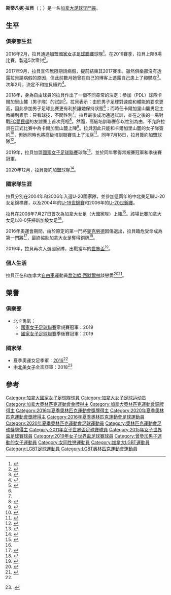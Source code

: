 {{Infobox football biography
| name                = 斯蒂凡妮·拉貝
| image               = StephLabbe2010.jpg
| image_size          = 120px
| caption             = 
| fullname            = 斯蒂凡妮·琳·瑪麗·拉貝<br>Stephanie Lynn Marie Labbé
| nickname            = 
| birth_date          = 1986年10月10日
| birth_place         = {{加拿大}}[[艾伯塔省|艾伯塔省]][[埃德蒙頓|埃德蒙頓]]
| nationality         = {{加拿大}}
| country             = 
| height              = 1.78米
| position            = [[守門員_(足球)|守門員]]
| currentclub         = {{flagicon|瑞典}} {{link-sv|羅森戈爾德足球俱樂部|FC Rosengård (damfotboll)|羅森戈爾德}}
| clubnumber          = 1
| youthyears1         = 2006-2009
| youthclubs1         = {{flagicon|USA}} [[康涅狄格大學哈士奇隊|康涅狄格大學]]
| years1              = 2009-2011
| clubs1              = {{flagicon|SWE}} {{link-sv|皮特奧體育協會女子足球隊|Piteå IF Dam|皮特奧}}
| caps1               = 
| years2              = 2012-2014
| clubs2              = {{flagicon|SWE}} {{link-sv|厄勒布魯女子足球會|KIF Örebro DFF|厄勒布魯}}
| caps2               = 
| years3              = 2016-2017
| clubs3              = {{flagicon|USA}} {{link-fr|華盛頓精神|Spirit de Washington}}
| caps3               = 
| years4              = 2018
| clubs4              = {{flagicon|CAN}} 卡爾加里山麓
| caps4               = 
| years5              = 2018
| clubs5              = {{flagicon|SWE}} {{link-sv|林雪平足球俱樂部|Linköpings FC|林雪平}}
| caps5               = 11
| years6              = 2019-2020
| clubs6              = {{flagicon|USA}} {{link-fr|北卡羅萊納勇氣|Courage de la Caroline du Nord|北卡勇氣}}
| caps6               = 20
| years7              = 2021-
| clubs7              = {{flagicon|瑞典}} {{link-sv|羅森戈爾德足球俱樂部|FC Rosengård (damfotboll)|羅森戈爾德}}
| caps7               = 
| totalcaps           = <!--出賽總計-->
| nationalyears1      = 2003-2006
| nationalteam1       = 加拿大U-20
| nationalcaps1       = 18
| nationalyears2      = 2008-
| nationalteam2       = [[加拿大國家女子足球隊|加拿大]]
| nationalcaps2       = 62
| medaltemplates      = 
{{MedalSport|女子[[足球|足球]]}}
{{MedalCountry|{{CAN}}}}
{{MedalCompetition|[[奧林匹克運動會|奧林匹克運動會]]}}
{{MedalGold|[[2020年夏季奧林匹克運動會|2020年 東京]]|[[2020年夏季奧林匹克運動會女子足球比賽|團體]]}}
{{MedalBronze|[[2016年夏季奧林匹克運動會|2016年 里約熱內盧]]|[[2016年夏季奧林匹克運動會女子足球比賽|團體]]}}
| club-update         = 2021-03-30
| nationalteam-update = 2021-03-30
}}<!-- 請香港賽馬會員工注意，這裡是維基百科，並非香港賽馬會資料庫，受僱人士於工作期間編輯條目等同犯法-->

'''斯蒂凡妮·拉貝'''（{{lang-en|'''Stephanie Labbé'''}}；{{bd|1986年|10月10日}}）是一名[[加拿大|加拿大]][[足球|足球]][[守門員_(足球)|守門員]]。
==生平==
===俱樂部生涯===
2016年2月，拉貝通過{{link-en|國家女子足球聯賽國家隊球員分配程序|NWSL federation players|國腳分配程序}}加盟[[國家女子足球聯賽|國家女子足球聯賽]]球隊{{link-fr|華盛頓精神|Spirit de Washington}}<ref>{{cite web|title=National Women's Soccer League (NWSL) Canadian Players for 2016 Season|url=http://canadasoccer.com/national-women-s-soccer-league-nwsl-canadian-players-for-2016-season-p159151|access-date=2016-02-08|archive-date=2016-02-11|archive-url=https://web.archive.org/web/20160211032228/http://www.canadasoccer.com/national-women-s-soccer-league-nwsl-canadian-players-for-2016-season-p159151|dead-url=no}}</ref>。在2016賽季，拉貝上陣8場比賽，製造5次零封<ref>{{cite web|url=http://washingtonspirit.com/persons/stephanie-labbe/|title=Stephanie Labbé — Washington Spirit|website=washingtonspirit.com|access-date=2018-05-22|archive-date=2018-06-12|archive-url=https://web.archive.org/web/20180612141942/http://washingtonspirit.com/persons/stephanie-labbe/|dead-url=no}}</ref>。

2017年9月，拉貝宣佈無限期請病假，提前結束其2017賽季。雖然俱樂部沒有透露拉貝請病假的原因，但此前數月她曾在自己的博客上透露自己患上了抑鬱症<ref>{{cite news|url=http://www.cbc.ca/sports/soccer/canadian-goalkeeper-labbe-medical-leave-absence-nwsl-1.4278017|title=Canadian goalkeeper Labbe takes medical leave from NWSL club|publisher=[[加新社|加新社]]|date=2017-09-07|accessdate=2021-04-01|archive-date=2018-03-24|archive-url=https://web.archive.org/web/20180324065308/http://www.cbc.ca/sports/soccer/canadian-goalkeeper-labbe-medical-leave-absence-nwsl-1.4278017|dead-url=no}}</ref>。次年2月，{{link-fr|華盛頓精神|Spirit de Washington}}決定不和拉貝續約<ref>{{cite news|url=https://www.vavel.com/en-us/soccer/2018/02/15/nwsl/880278-washington-spirit-release-rights-to-stephanie-labbe.html|title=Washington Spirit release rights to Stephanie Labbé|first=Ayana|last=Cochran|date=2018-02-15|work=Vavel|accessdate=2021-04-01|archive-date=2018-04-10|archive-url=https://web.archive.org/web/20180410134753/https://www.vavel.com/en-us/soccer/2018/02/15/nwsl/880278-washington-spirit-release-rights-to-stephanie-labbe.html|dead-url=no}}</ref>。

2018年，身為自由球員的拉貝作出了一個不同尋常的決定：參加{{link-en|美國足球乙級聯賽|USL League Two|美國足球高級培訓聯賽}}（PDL）球隊卡爾加里山麓（男子隊）的試訓<ref name="Global">{{cite web
| url =https://globalnews.ca/news/4092602/stephanie-labbe-looks-to-make-calgary-fc-mens-squad/
| title =Team Canada women’s soccer goalkeeper looks to make Calgary FC men’s squad
| author =Kevin Smith
| last =
| first =
| date =2018-03-19
| website =GlobalNews.ca
| publisher =Global News
| access-date =2021-03-30
| quote =
| archive-date =2018-04-18
| archive-url =https://web.archive.org/web/20180418093735/https://globalnews.ca/news/4092602/stephanie-labbe-looks-to-make-calgary-fc-mens-squad/
| dead-url =no
}}</ref>。拉貝表示：由於男子足球對速度和體能的要求更高，因此參加男子足球比賽更有利於讓她保持狀態<ref name="Global"/>；而時任卡爾加里山麓男足主教練{{link-en|小托馬斯·惠爾敦|Tommy Wheeldon Jr.}}則表示：只看球技，不問性別<ref name="Global"/>。拉貝最後成功通過試訓，並在之後的一場對戰[[愛民頓足球俱樂部|FC愛民頓]]的友誼賽上首次亮相<ref>{{cite web
| url =https://www.totalsoccerproject.com/2018/04/calgary-foothills-fc-fc-edmonton-al-classico/
| title =Over 3,000 spectators watch first edition of ‘Al Classico’ between Calgary Foothills FC and FC Edmonton squad
| author =Stuart Gordon
| last =
| first =
| date =2018-04-30
| website =TotalSoccerProject.com
| publisher =Total Soccer Project
| access-date =2021-03-30
| quote =
| archive-date =2019-04-18
| archive-url =https://web.archive.org/web/20190418103937/http://www.totalsoccerproject.com/2018/04/calgary-foothills-fc-fc-edmonton-al-classico/
| dead-url =no
}}</ref>。然而，高級培訓聯賽卻以性別為由，不允許拉貝在正式比賽中為卡爾加里山麓上陣<ref>{{cite news|author=Bill Kaufman|title=Female athletes blow whistle on soccer league for barring Stephanie Labbe from men's team|url=https://calgaryherald.com/sports/soccer/women-athletes-blow-whistle-on-soccer-league-for-excluding-female-goalie|access-date=2018-05-05|work=《卡爾加里先驅報》|date=2018-05-03|archive-date=2018-05-05|archive-url=https://web.archive.org/web/20180505095153/http://calgaryherald.com/sports/soccer/women-athletes-blow-whistle-on-soccer-league-for-excluding-female-goalie|dead-url=no}}</ref>。拉貝因此只能和卡爾加里山麓的女子隊簽約<ref>{{cite web|url=https://www.uwssoccer.com/news_article/show/922685?referrer_id=2294922|title=Stephanie Labbé Joins Calgary Foothills WFC|website=UWS|date=2018-05-30}}{{Dead link}}</ref>，但她同時也將高級培訓聯賽告上了法庭<ref>{{cite web|url=http://www.cbc.ca/sports/soccer/stephanie-labbe-legal-action-1.4671875|title=Goalkeeper Stephanie Labbé taking legal action against Premier Development League - CBC Sports|access-date=2018-05-22|archive-date=2018-05-21|archive-url=https://web.archive.org/web/20180521163139/http://www.cbc.ca/sports/soccer/stephanie-labbe-legal-action-1.4671875|dead-url=no}}</ref>。同年7月18日，拉貝簽約加盟{{link-sv|瑞典女足超級聯賽|Damallsvenskan|瑞典超級聯賽}}球隊{{link-sv|林雪平足球俱樂部|Linköpings FC|林雪平}}<ref>{{cite web|url=https://www.fotbollskanalen.se/damallsvenskan/officiellt-linkoping-varvar-kanadensisk-landslagsmalvakt/|title=Officiellt: Linköping värvar kanadensisk landslagsmålvakt|access-date=July 10, 2018|date=July 10, 2018|archive-date=2018-07-10|archive-url=https://web.archive.org/web/20180710163902/https://www.fotbollskanalen.se/damallsvenskan/officiellt-linkoping-varvar-kanadensisk-landslagsmalvakt/|dead-url=no}}</ref>。

2019年，拉貝加盟[[國家女子足球聯賽|國家女子足球聯賽]]球隊{{link-fr|北卡羅萊納勇氣|Courage de la Caroline du Nord|北卡勇氣}}<ref>{{cite web
| url =https://www.tsn.ca/canadian-international-goalkeeper-stephanie-labbe-joins-north-carolina-courage-1.1256245
| title =Canadian GK Labbe joins North Carolina Courage
| author=
| last =
| first =
| date =2019-02-11
| website =TSN.ca
| publisher =[[加新社|加新社]]
| access-date =
| quote = }}</ref>，並於同年奪得常規賽冠軍和季後賽冠軍。

2020年12月，拉貝簽約加盟{{link-sv|瑞典女足超級聯賽|Damallsvenskan|瑞典超級聯賽}}球隊{{link-sv|羅森戈爾德足球俱樂部|FC Rosengård (damfotboll)|羅森戈爾德}}<ref>{{cite web|url=https://www.cbc.ca/sports/soccer/canadian-no-1-goalkeeper-stephanie-labbe-signs-with-sweden-s-fc-rosengard-1.5850007|title=Canadian No. 1 goalkeeper Stephanie Labbe signs with Sweden's FC Rosengard|website=CBC.ca|date=2020-12-21|access-date=2021-03-31|archive-date=2020-12-22|archive-url=https://web.archive.org/web/20201222023725/https://www.cbc.ca/sports/soccer/canadian-no-1-goalkeeper-stephanie-labbe-signs-with-sweden-s-fc-rosengard-1.5850007|dead-url=no}}</ref>。

===國家隊生涯===
拉貝分別在2004年和2006年入選U-20國家隊，並參加這兩年的中北美足聯U-20女足錦標賽，以及2004年的[[2004年國際足協女子U-19世界錦標賽|U-19世錦賽]]和2006年的[[2006年國際足聯女子U-20世界錦標賽|U-20世錦賽]]。

拉貝在2008年7月27日首次為加拿大女足（大國家隊）上陣<ref name="TSN2008">{{cite web | url=https://www.tsn.ca/story/?id=244576 | title=Canada Routs Singapore in Soccer Tuneup | publisher=[[TSN|TSN]] | date=2008-07-27 | access-date=2013-06-19}}</ref>。該場比賽加拿大女足以8-0狂掃新加坡女足<ref name="TSN2008"/>。

2016年奧運會期間，由於原定的第一門將[[愛琳·麥克勞德|麥克勞德]]因傷退出，拉貝臨危受命成為第一門將<ref>{{cite web
| url =https://www.cbc.ca/sports/olympics/rio2016/soccer/labbe-canada-soccer-olympics-rio-1.3710814
| title =Canadian soccer women set for 'good go' vs. powerhouse Germans
| author=
| last =
| first =
| date =2016-08-07
| website =CBC.ca
| publisher =[[加拿大廣播公司|加拿大廣播公司]]
| access-date =2021-03-30
| quote = }}
</ref>，最終協助加拿大女足奪得銅牌<ref name="奧運銅牌">{{cite web
| url =https://olympic.ca/2016/08/19/canada-defeats-brazil-to-win-olympic-soccer-bronze-at-rio-2016/
| title =Canada defeats Brazil to win Olympic soccer bronze at Rio 2016
| author =Jamie Tozer
| last =
| first =
| date =2016-08-19
| website =Olympics.ca
| publisher =[[加拿大奧委會|加拿大奧委會]]
| access-date =2021-03-30
| quote =
| archive-date =2021-08-14
| archive-url =https://web.archive.org/web/20210814121846/https://olympic.ca/2016/08/19/canada-defeats-brazil-to-win-olympic-soccer-bronze-at-rio-2016/
| dead-url =no
}}</ref>。

2019年，拉貝再次入選國家隊，出戰當年的[[2019年國際足協女子世界盃|世界盃]]<ref>{{cite web|url=https://www.canadasoccer.com/together-we-rise-canada-soccer-announces-squad-for-the-fifa-women-s-world-cup-france-2019-p162195-preview-1|title=Together We Rise: Canada Soccer announces squad for the FIFA Women's World Cup France 2019|access-date=2019-05-25|archive-date=2019-06-06|archive-url=https://web.archive.org/web/20190606103308/https://www.canadasoccer.com/together-we-rise-canada-soccer-announces-squad-for-the-fifa-women-s-world-cup-france-2019-p162195-preview-1|dead-url=no}}</ref>。

===個人生活===
拉貝正在和加拿大[[場地自由車|自由車]]運動員[[喬治婭·西默爾林|喬治婭·西默爾林]]談戀愛<ref>{{cite web
| url =https://olympic.ca/2019/01/28/labbe-a-story-of-depression-a-bronze-medal-and-the-power-of-resilience/
| title =Labbé: A story of depression, a bronze medal and the power of resilience
| author =Michael Farber
| website =Olympic.ca
| publisher =[[加拿大奧委會|加拿大奧委會]]
| access-date =2021-03-31
| quote =
| archive-date =2019-07-16
| archive-url =https://web.archive.org/web/20190716152217/https://olympic.ca/2019/01/28/labbe-a-story-of-depression-a-bronze-medal-and-the-power-of-resilience/
| dead-url =no
}}</ref><ref>{{cite web
| url =https://www.cbc.ca/sports/olympics/cycling/track/georgia-simmerling-track-worlds-advance-1.5033799
| title ='I never gave up:' Track cyclist Georgia Simmerling rebounds from horrific injury
| author =Gemma Karstens-Smith
| date =2019-02-26
| website =CBC.ca
| publisher =[[加拿大廣播公司|加拿大廣播公司]]
| access-date =2021-03-31
| quote =
| archive-date =2019-08-07
| archive-url =https://web.archive.org/web/20190807213516/https://www.cbc.ca/sports/olympics/cycling/track/georgia-simmerling-track-worlds-advance-1.5033799
| dead-url =no
}}</ref>。

==榮譽==
===俱樂部===
*北卡勇氣：
**[[國家女子足球聯賽|國家女子足球聯賽]]常規賽冠軍：2019
**[[國家女子足球聯賽|國家女子足球聯賽]]季後賽冠軍：2019

===國家隊===
*夏季奧運女足季軍：[[2016年夏季奧林匹克運動會女子足球比賽|2016]]<ref name="奧運銅牌"/>
*[[美洲女子金盃|中北美女子金盃]]亞軍：2018<ref>{{cite web
 | language = en
 | author = Mitchell Tierney
 | url = https://www.wakingthered.com/2018/10/17/17991886/canada-united-states-concacaf-2018-watch-online-how-to-live-preview
 | title = Canada lose to the United States in the Concacaf Women’s tournament final
 | website = WalkingTheRed.com
 | accessdate = 2020-04-10
 | quote = The goals were not without controversy, however, as Morgan’s goal was clearly offside.
 | archive-date = 2021-01-31
 | archive-url = https://web.archive.org/web/20210131213118/https://www.wakingthered.com/2018/10/17/17991886/canada-united-states-concacaf-2018-watch-online-how-to-live-preview
 | dead-url = no
 }}.</ref>

==參考==
<references/>

{{2019年女足世界盃加拿大參賽名單}}
{{2020年夏季奧運女足加拿大參賽名單}}
{{commonscat}}
{{DEFAULTSORT:Labbé, Stephanie}}
[[Category:加拿大國家女子足球隊球員|Category:加拿大國家女子足球隊球員]]
[[Category:加拿大女子足球运动员|Category:加拿大女子足球运动员]]
[[Category:加拿大奧林匹克運動會金牌得主|Category:加拿大奧林匹克運動會金牌得主]]
[[Category:加拿大奧林匹克運動會銅牌得主|Category:加拿大奧林匹克運動會銅牌得主]]
[[Category:2016年夏季奧林匹克運動會獎牌得主|Category:2016年夏季奧林匹克運動會獎牌得主]]
[[Category:2020年夏季奧林匹克運動會獎牌得主|Category:2020年夏季奧林匹克運動會獎牌得主]]
[[Category:2016年夏季奧林匹克運動會足球運動員|Category:2016年夏季奧林匹克運動會足球運動員]]
[[Category:2020年夏季奧林匹克運動會足球運動員|Category:2020年夏季奧林匹克運動會足球運動員]]
[[Category:奧林匹克運動會足球獎牌得主|Category:奧林匹克運動會足球獎牌得主]]
[[Category:2011年女子世界盃足球賽球員|Category:2011年女子世界盃足球賽球員]]
[[Category:2015年女子世界盃足球賽球員|Category:2015年女子世界盃足球賽球員]]
[[Category:2019年女子世界盃足球賽球員|Category:2019年女子世界盃足球賽球員]]
[[Category:曾參加男子運動的女子運動員|Category:曾參加男子運動的女子運動員]]
[[Category:女同性戀運動員|Category:女同性戀運動員]]
[[Category:加拿大LGBT運動員|Category:加拿大LGBT運動員]]
[[Category:LGBT足球運動員|Category:LGBT足球運動員]]
[[Category:LGBT奧林匹克運動會運動員|Category:LGBT奧林匹克運動會運動員]]